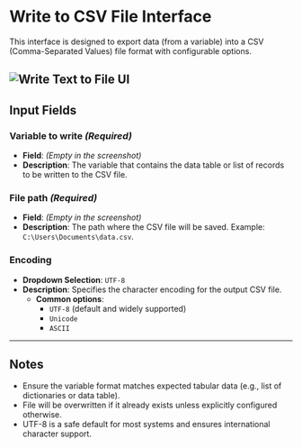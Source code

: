 # Write to CSV File Interface

This interface is designed to export data (from a variable) into a CSV (Comma-Separated Values) file format with configurable options.

![Write Text to File UI](../../../assets/file/write-to-csv-file.png)
---

## Input Fields

### Variable to write *(Required)*
- **Field**: _(Empty in the screenshot)_
- **Description**: The variable that contains the data table or list of records to be written to the CSV file.

### File path *(Required)*
- **Field**: _(Empty in the screenshot)_
- **Description**: The path where the CSV file will be saved. Example: `C:\Users\Documents\data.csv`.

### Encoding
- **Dropdown Selection**: `UTF-8`
- **Description**: Specifies the character encoding for the output CSV file.
  - **Common options**:
    - `UTF-8` (default and widely supported)
    - `Unicode`
    - `ASCII`


---

## Notes

- Ensure the variable format matches expected tabular data (e.g., list of dictionaries or data table).
- File will be overwritten if it already exists unless explicitly configured otherwise.
- UTF-8 is a safe default for most systems and ensures international character support.
